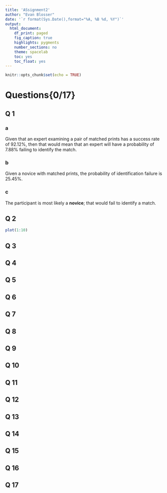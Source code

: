 ```yaml
---
title: 'ASsignment2'
author: "Evan Blosser"
date: '`r format(Sys.Date(),format="%A, %B %d, %Y")`'
output: 
  html_document:
    df_print: paged
    fig_caption: true
    highlights: pygments
    number_sections: no
    theme: spacelab
    toc: yes
    toc_float: yes
---
```


```r
knitr::opts_chunk$set(echo = TRUE)
```

# Questions{0/17}

## Q 1{.tabset}

### a
Given that an expert examining a pair of matched prints has a success rate of $92.12\%$, then that would mean that an expert will have a probability of $7.88\%$ failing to identify the match. 

### b
Given a novice with matched prints, the probability of identification failure is $25.45\%$.

### c
The participant is most likely a **novice**; that would fail to identify a match. 



## Q 2{.tabset}
```r
plot(1:10)
```


## Q 3{.tabset}


## Q 4{.tabset}


## Q 5{.tabset}


## Q 6{.tabset}


## Q 7{.tabset}


## Q 8{.tabset}


## Q 9{.tabset}


## Q 10{.tabset}


## Q 11{.tabset}


## Q 12{.tabset}


## Q 13{.tabset}


## Q 14{.tabset}


## Q 15{.tabset}


## Q 16{.tabset}


## Q 17{.tabset}


